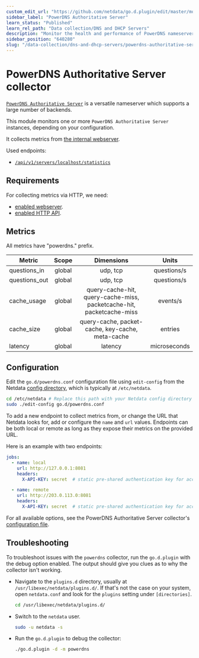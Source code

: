 ```yaml
---
custom_edit_url: "https://github.com/netdata/go.d.plugin/edit/master/modules/powerdns/README.md"
sidebar_label: "PowerDNS Authoritative Server"
learn_status: "Published"
learn_rel_path: "Data collection/DNS and DHCP Servers"
description: "Monitor the health and performance of PowerDNS nameservers with zero configuration, per-second metric granularity, and interactive visualizations."
sidebar_position: "640280"
slug: "/data-collection/dns-and-dhcp-servers/powerdns-authoritative-server"
---
```



# PowerDNS Authoritative Server collector

[`PowerDNS Authoritative Server`](https://doc.powerdns.com/authoritative/) is a versatile nameserver which supports a
large number of backends.

This module monitors one or more `PowerDNS Authoritative Server` instances, depending on your configuration.

It collects metrics from [the internal webserver](https://doc.powerdns.com/authoritative/http-api/index.html#webserver).

Used endpoints:

- [`/api/v1/servers/localhost/statistics`](https://doc.powerdns.com/authoritative/http-api/statistics.html)

## Requirements

For collecting metrics via HTTP, we need:

- [enabled webserver](https://doc.powerdns.com/authoritative/http-api/index.html#webserver).
- [enabled HTTP API](https://doc.powerdns.com/authoritative/http-api/index.html#enabling-the-api).

## Metrics

All metrics have "powerdns." prefix.

| Metric        | Scope  |                              Dimensions                              |    Units     |
|---------------|:------:|:--------------------------------------------------------------------:|:------------:|
| questions_in  | global |                               udp, tcp                               | questions/s  |
| questions_out | global |                               udp, tcp                               | questions/s  |
| cache_usage   | global | query-cache-hit, query-cache-miss, packetcache-hit, packetcache-miss |   events/s   |
| cache_size    | global |           query-cache, packet-cache, key-cache, meta-cache           |   entries    |
| latency       | global |                               latency                                | microseconds |

## Configuration

Edit the `go.d/powerdns.conf` configuration file using `edit-config` from the
Netdata [config directory](/docs/typical-netdata-agent-configurations/configuration), which is typically at `/etc/netdata`.

```bash
cd /etc/netdata # Replace this path with your Netdata config directory
sudo ./edit-config go.d/powerdns.conf
```

To add a new endpoint to collect metrics from, or change the URL that Netdata looks for, add or configure the `name` and
`url` values. Endpoints can be both local or remote as long as they expose their metrics on the provided URL.

Here is an example with two endpoints:

```yaml
jobs:
  - name: local
    url: http://127.0.0.1:8081
    headers:
      X-API-KEY: secret  # static pre-shared authentication key for access to the REST API (api-key).

  - name: remote
    url: http://203.0.113.0:8081
    headers:
      X-API-KEY: secret  # static pre-shared authentication key for access to the REST API (api-key).
```

For all available options, see the PowerDNS Authoritative Server
collector's [configuration file](https://github.com/netdata/go.d.plugin/blob/master/config/go.d/powerdns.conf).

## Troubleshooting

To troubleshoot issues with the `powerdns` collector, run the `go.d.plugin` with the debug option enabled. The output
should give you clues as to why the collector isn't working.

- Navigate to the `plugins.d` directory, usually at `/usr/libexec/netdata/plugins.d/`. If that's not the case on
  your system, open `netdata.conf` and look for the `plugins` setting under `[directories]`.

  ```bash
  cd /usr/libexec/netdata/plugins.d/
  ```

- Switch to the `netdata` user.

  ```bash
  sudo -u netdata -s
  ```

- Run the `go.d.plugin` to debug the collector:

  ```bash
  ./go.d.plugin -d -m powerdns
  ```

